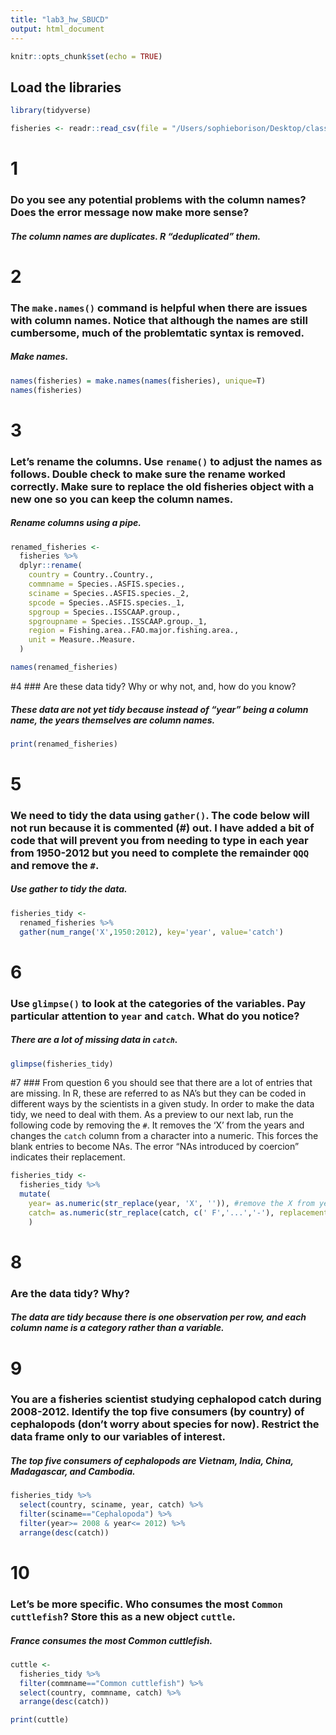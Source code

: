 ```yaml
---
title: "lab3_hw_SBUCD"
output: html_document
---
```


```r
knitr::opts_chunk$set(echo = TRUE)
```

## Load the libraries
```r
library(tidyverse)
```

```r
fisheries <- readr::read_csv(file = "/Users/sophieborison/Desktop/class_files-master/FAO_1950to2012_111914.csv")
```

# 1
### Do you see any potential problems with the column names? Does the error message now make more sense?  

##### The column names are duplicates. R "deduplicated" them.

# 2
### The `make.names()` command is helpful when there are issues with column names. Notice that although the names are still cumbersome, much of the problemtatic syntax is removed.

##### Make names.
```r
names(fisheries) = make.names(names(fisheries), unique=T)
names(fisheries)
```

# 3
###  Let's rename the columns. Use `rename()` to adjust the names as follows. Double check to make sure the rename worked correctly. Make sure to replace the old fisheries object with a new one so you can keep the column names.

##### Rename columns using a pipe. 
```r
renamed_fisheries <-
  fisheries %>%
  dplyr::rename(
    country = Country..Country.,
    commname = Species..ASFIS.species.,
    sciname = Species..ASFIS.species._2,
    spcode = Species..ASFIS.species._1,
    spgroup = Species..ISSCAAP.group.,
    spgroupname = Species..ISSCAAP.group._1,
    region = Fishing.area..FAO.major.fishing.area.,
    unit = Measure..Measure.
  )
```
```r
names(renamed_fisheries)
```

#4
### Are these data tidy? Why or why not, and, how do you know?

##### These data are not yet tidy because instead of "year" being a column name, the years themselves are column names.
```r
print(renamed_fisheries)
```

# 5
###  We need to tidy the data using `gather()`. The code below will not run because it is commented (#) out. I have added a bit of code that will prevent you from needing to type in each year from 1950-2012 but you need to complete the remainder `QQQ` and remove the `#`.

##### Use gather to tidy the data.
```r
fisheries_tidy <- 
  renamed_fisheries %>% 
  gather(num_range('X',1950:2012), key='year', value='catch')
```

# 6
### Use `glimpse()` to look at the categories of the variables. Pay particular attention to `year` and `catch`. What do you notice?

##### There are a lot of missing data in `catch`.
```r
glimpse(fisheries_tidy)
```

#7
### From question 6 you should see that there are a lot of entries that are missing. In R, these are referred to as NA's but they can be coded in different ways by the scientists in a given study. In order to make the data tidy, we need to deal with them. As a preview to our next lab, run the following code by removing the `#`. It removes the 'X' from the years and changes the `catch` column from a character into a numeric. This forces the blank entries to become NAs. The error "NAs introduced by coercion" indicates their replacement.

```r
fisheries_tidy <- 
  fisheries_tidy %>% 
  mutate(
    year= as.numeric(str_replace(year, 'X', '')), #remove the X from year
    catch= as.numeric(str_replace(catch, c(' F','...','-'), replacement = '')) #replace character strings with NA
    )
```

# 8
### Are the data tidy? Why?  

##### The data are tidy because there is one observation per row, and each column name is a category rather than a variable.

# 9
###  You are a fisheries scientist studying cephalopod catch during 2008-2012. Identify the top five consumers (by country) of cephalopods (don't worry about species for now). Restrict the data frame only to our variables of interest.

##### The top five consumers of cephalopods are Vietnam, India, China, Madagascar, and Cambodia.
```r
fisheries_tidy %>% 
  select(country, sciname, year, catch) %>% 
  filter(sciname=="Cephalopoda") %>%
  filter(year>= 2008 & year<= 2012) %>%
  arrange(desc(catch))
```

# 10
### Let's be more specific. Who consumes the most `Common cuttlefish`? Store this as a new object `cuttle`.

##### France consumes the most Common cuttlefish.
```r
cuttle <-
  fisheries_tidy %>%
  filter(commname=="Common cuttlefish") %>%
  select(country, commname, catch) %>%
  arrange(desc(catch))
```
```r
print(cuttle)
```

